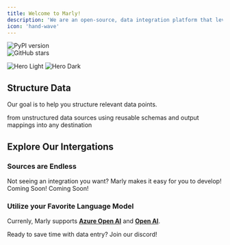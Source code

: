 ```yaml
---
title: Welcome to Marly!
description: 'We are an open-source, data integration platform that leverages language models for the movement of unstructured data. '
icon: 'hand-wave'
---
```


<div style={{ display: 'flex', justifyContent: 'center', gap: '10px' }}>
  <div href="https://badge.fury.io/py/marly">
    <img src="https://badge.fury.io/py/marly.svg" alt="PyPI version" />
  </div>
  <div href="https://github.com/velocitybolt/marly">
    <img src="https://img.shields.io/github/stars/velocitybolt/marly.svg?style=social&label=Star" alt="GitHub stars" />
  </div>
</div>

<img
  className="block dark:hidden"
  src="/images/hero-light.jpg"
  alt="Hero Light"
/>
<img
  className="hidden dark:block"
  src="/images/hero-dark.jpeg"
  alt="Hero Dark"
/>

## Structure Data

Our goal is to help you structure relevant data points.

<CardGroup cols={3}>
  <Card
    title="Extract"
    icon="database"
  >
    from unstructured data sources
  </Card>
  <Card
    title="Transform"
    icon="gear"
  >
    using reusable schemas and output mappings
  </Card>
  <Card
    title="Load"
    icon="upload"
  >
    into any destination
  </Card>
</CardGroup>

## Explore Our Intergations


### Sources are Endless
Not seeing an integration you want? Marly makes it easy for you to develop!
<CardGroup cols={4} height="100">
  <Card icon="elephant" title="PostgresQL">
  </Card>
  <Card icon="amazon" title="S3">
  </Card>
  <Card icon="envelope" title="Gmail">
  Coming Soon!
  </Card>
  <Card icon="database" title="Dynamo DB">
  Coming Soon!
  </Card>
</CardGroup>

### Utilize your Favorite Language Model
Currenly, Marly supports **[Azure Open AI](https://azure.microsoft.com/en-us/services/cognitive-services/openai/)** and **[Open AI](https://openai.com/)**.



<Card title="Join Our Community" icon="discord" href="/content/components/card-group">
  Ready to save time with data entry? Join our discord!
</Card>
